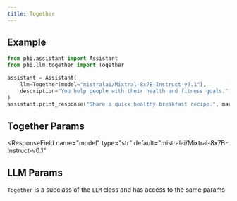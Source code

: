 ```yaml
---
title: Together
---
```


## Example

<CodeGroup>

```python assistant.py
from phi.assistant import Assistant
from phi.llm.together import Together

assistant = Assistant(
    llm=Together(model="mistralai/Mixtral-8x7B-Instruct-v0.1"),
    description="You help people with their health and fitness goals.",
)
assistant.print_response("Share a quick healthy breakfast recipe.", markdown=True)
```

</CodeGroup>

## Together Params

<ResponseField name="name" type="str" default="Together"></ResponseField>
<ResponseField
  name="model"
  type="str"
  default="mistralai/Mixtral-8x7B-Instruct-v0.1"
></ResponseField>
<ResponseField name="api_key" type="str"></ResponseField>
<ResponseField name="base_url" type="str"></ResponseField>

## LLM Params

`Together` is a subclass of the `LLM` class and has access to the same params

<Snippet file="llm-base-reference.mdx" />
